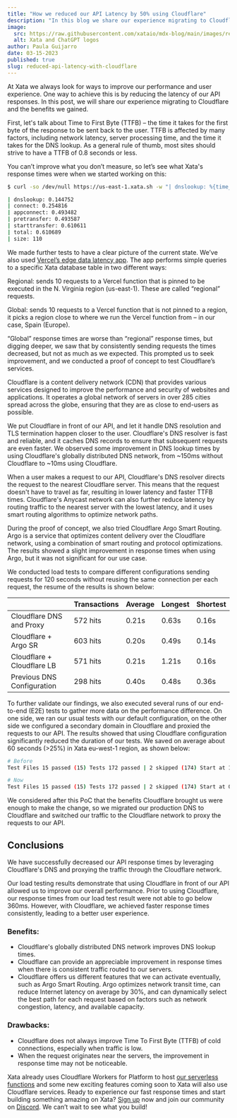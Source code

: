 ```yaml
---
title: "How we reduced our API Latency by 50% using Cloudflare"
description: "In this blog we share our experience migrating to Cloudflare and the reduction in latency we gained by making the switch."
image:
  src: https://raw.githubusercontent.com/xataio/mdx-blog/main/images/reduced-api-latency-with-cloudflare.png
  alt: Xata and ChatGPT logos
author: Paula Guijarro
date: 03-15-2023
published: true
slug: reduced-api-latency-with-cloudflare
---
```


At Xata we always look for ways to improve our performance and user experience. One way to achieve this is by reducing the latency of our API responses. In this post, we will share our experience migrating to Cloudflare and the benefits we gained.

First, let's talk about Time to First Byte (TTFB) – the time it takes for the first byte of the response to be sent back to the user. TTFB is affected by many factors, including network latency, server processing time, and the time it takes for the DNS lookup. As a general rule of thumb, most sites should strive to have a TTFB of 0.8 seconds or less.

You can’t improve what you don’t measure, so let’s see what Xata's response times were when we started working on this:

```bash
$ curl -so /dev/null https://us-east-1.xata.sh -w "| dnslookup: %{time_namelookup} \n| connect: %{time_connect} \n| appconnect: %{time_appconnect} \n| pretransfer: %{time_pretransfer} \n| starttransfer: %{time_starttransfer} \n| total: %{time_total} \n| size: %{size_download}\n"

| dnslookup: 0.144752
| connect: 0.254816
| appconnect: 0.493482
| pretransfer: 0.493587
| starttransfer: 0.610611
| total: 0.610689
| size: 110
```

We made further tests to have a clear picture of the current state. We’ve also used [Vercel’s edge data latency app](https://edge-data-latency.vercel.app/). The app performs simple queries to a specific Xata database table in two different ways:

Regional: sends 10 requests to a Vercel function that is pinned to be executed in the N. Virginia region (us-east-1). These are called “regional” requests.

Global: sends 10 requests to a Vercel function that is not pinned to a region, it picks a region close to where we run the Vercel function from – in our case, Spain (Europe).

<ArticleImage
  src="https://raw.githubusercontent.com/xataio/mdx-blog/main/images/latency_dist2.png"
  width="500"
  height="522"
  alt="Latency distribution"
  caption="Latency distribution from Spain"
  position="center"
/>

“Global” response times are worse than “regional” response times, but digging deeper, we saw that by consistently sending requests the times decreased, but not as much as we expected. This prompted us to seek improvement, and we conducted a proof of concept to test Cloudflare’s services.

Cloudflare is a content delivery network (CDN) that provides various services designed to improve the performance and security of websites and applications. It operates a global network of servers in over 285 cities spread across the globe, ensuring that they are as close to end-users as possible.

We put Cloudflare in front of our API, and let it handle DNS resolution and TLS termination happen closer to the user. Cloudflare's DNS resolver is fast and reliable, and it caches DNS records to ensure that subsequent requests are even faster. We observed some improvement in DNS lookup times by using Cloudflare's globally distributed DNS network, from ~150ms without Cloudflare to ~10ms using Cloudflare.

When a user makes a request to our API, Cloudflare's DNS resolver directs the request to the nearest Cloudflare server. This means that the request doesn't have to travel as far, resulting in lower latency and faster TTFB times. Cloudflare's Anycast network can also further reduce latency by routing traffic to the nearest server with the lowest latency, and it uses smart routing algorithms to optimize network paths.

During the proof of concept, we also tried Cloudflare Argo Smart Routing. Argo is a service that optimizes content delivery over the Cloudflare network, using a combination of smart routing and protocol optimizations. The results showed a slight improvement in response times when using Argo, but it was not significant for our use case.

We conducted load tests to compare different configurations sending requests for 120 seconds without reusing the same connection per each request, the resume of the results is shown below:

|                            | Transactions | Average | Longest | Shortest |
| -------------------------- | ------------ | ------- | ------- | -------- |
| Cloudflare DNS and Proxy   | 572 hits     | 0.21s   | 0.63s   | 0.16s    |
| Cloudflare + Argo SR       | 603 hits     | 0.20s   | 0.49s   | 0.14s    |
| Cloudflare + Cloudflare LB | 571 hits     | 0.21s   | 1.21s   | 0.16s    |
| Previous DNS Configuration | 298 hits     | 0.40s   | 0.48s   | 0.36s    |

To further validate our findings, we also executed several runs of our end-to-end (E2E) tests to gather more data on the performance difference. On one side, we ran our usual tests with our default configuration, on the other side we configured a secondary domain in Cloudflare and proxied the requests to our API. The results showed that using Cloudflare configuration significantly reduced the duration of our tests. We saved on average about 60 seconds (>25%) in Xata eu-west-1 region, as shown below:

```bash
# Before
Test Files 15 passed (15) Tests 172 passed | 2 skipped (174) Start at 11:07:13 Duration 221.77s (transform 793ms, setup 2ms, collect 7.42s, tests 203.69s)

# Now
Test Files 15 passed (15) Tests 172 passed | 2 skipped (174) Start at 08:32:56 Duration 157.63s (transform 822ms, setup 2ms, collect 7.09s, tests 141.18s)
```

We considered after this PoC that the benefits Cloudflare brought us were enough to make the change, so we migrated our production DNS to Cloudflare and switched our traffic to the Cloudflare network to proxy the requests to our API.

## Conclusions

We have successfully decreased our API response times by leveraging Cloudflare's DNS and proxying the traffic through the Cloudflare network.

Our load testing results demonstrate that using Cloudflare in front of our API allowed us to improve our overall performance. Prior to using Cloudflare, our response times from our load test result were not able to go below 360ms. However, with Cloudflare, we achieved faster response times consistently, leading to a better user experience.

<ArticleImage
  src="https://raw.githubusercontent.com/xataio/mdx-blog/main/images/latency_dist1.png"
  width="500"
  height="510"
  alt="Latency distribution"
  caption="Latency distribution shows large improvements"
  position="center"
/>

### Benefits:

- Cloudflare's globally distributed DNS network improves DNS lookup times.
- Cloudflare can provide an appreciable improvement in response times when there is consistent traffic routed to our servers.
- Cloudflare offers us different features that we can activate eventually, such as Argo Smart Routing. Argo optimizes network transit time, can reduce Internet latency on average by 30%, and can dynamically select the best path for each request based on factors such as network congestion, latency, and available capacity.

### Drawbacks:

- Cloudflare does not always improve Time To First Byte (TTFB) of cold connections, especially when traffic is low.
- When the request originates near the servers, the improvement in response time may not be noticeable.

Xata already uses Cloudflare Workers for Platform to host [our serverless functions](https://xata.io/blog/xata-workers) and some new exciting features coming soon to Xata will also use Cloudflare services. Ready to experience our fast response times and start building something amazing on Xata? [Sign up](https://app.xata.io/signup) now and join our community on [Discord](https://xata.io/discord). We can’t wait to see what you build!
